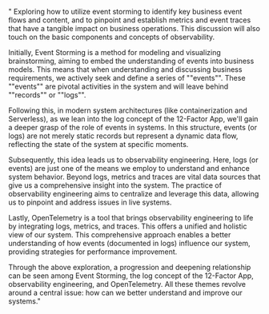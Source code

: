 "
Exploring how to utilize event storming to identify key business event flows and content, and to pinpoint and establish metrics and event traces that have a tangible impact on business operations. This discussion will also touch on the basic components and concepts of observability.

Initially, Event Storming is a method for modeling and visualizing brainstorming, aiming to embed the understanding of events into business models. This means that when understanding and discussing business requirements, we actively seek and define a series of ""events"". These ""events"" are pivotal activities in the system and will leave behind ""records"" or ""logs"".

Following this, in modern system architectures (like containerization and Serverless), as we lean into the log concept of the 12-Factor App, we'll gain a deeper grasp of the role of events in systems. In this structure, events (or logs) are not merely static records but represent a dynamic data flow, reflecting the state of the system at specific moments.

Subsequently, this idea leads us to observability engineering. Here, logs (or events) are just one of the means we employ to understand and enhance system behavior. Beyond logs, metrics and traces are vital data sources that give us a comprehensive insight into the system. The practice of observability engineering aims to centralize and leverage this data, allowing us to pinpoint and address issues in live systems.

Lastly, OpenTelemetry is a tool that brings observability engineering to life by integrating logs, metrics, and traces. This offers a unified and holistic view of our system. This comprehensive approach enables a better understanding of how events (documented in logs) influence our system, providing strategies for performance improvement.

Through the above exploration, a progression and deepening relationship can be seen among Event Storming, the log concept of the 12-Factor App, observability engineering, and OpenTelemetry. All these themes revolve around a central issue: how can we better understand and improve our systems."
